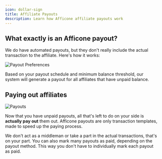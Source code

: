 ```yaml
---
icon: dollar-sign
title: Affiliate Payouts
description: Learn how Afficone affiliate payouts work
---
```


## What exactly is an Afficone payout?

We do have automated payouts, but they don't really include the actual transaction to the affiliate. Here's how it works:

![Payout Preferences](/images/guides/payout-preferences.png)

Based on your payout schedule and minimum balance threshold, our system will generate a payout for all affiliates that have unpaid balance.

## Paying out affiliates

![Payouts](/images/guides/payouts.png)

Now that you have unpaid payouts, all that's left to do on your side is **actually pay out** them out. Afficone payouts are only transaction templates, made to speed up the paying process.

<Tip>
We don't act as a middleman or take a part in the actual transactions, that's on your part.
</Tip>

<Note>
You can also mark many payouts as paid, depending on the payout method. This way you don't have to individually mark each payout as paid.
</Note>